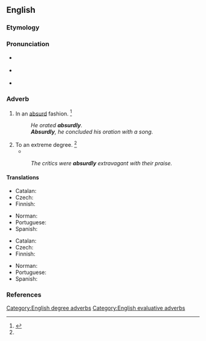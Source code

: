 ==English==

===Etymology===
{{suffix|en|absurd|ly}}

===Pronunciation===
* {{a|RP}} {{IPA|en|/əbˈsɜːd.li/}}
* {{a|US}} {{IPA|en|/æbˈsɝd.li/|/æbˈzɝd.li/|/əbˈsɝd.li/|/əbˈzɝd.li/}}
* {{audio|en|en-us-absurdly.ogg|Audio (US)}}

===Adverb===
{{en-adv}}

# In an [[absurd]] fashion. {{defdate|First attested in the mid 16<sup>th</sup> century.}}<ref name=SOED>{{R:SOED5|page=10}}</ref>
#: ''He orated '''absurdly'''.''
#: '''''Absurdly''', he concluded his oration with a song.''
# To an extreme degree. {{defdate|First attested in the mid 16<sup>th</sup> century.}}<ref name=SOED/>
#* {{quote-book|en|year=1996|author=Jon Byrell|title=Lairs, Urgers and Coat-Tuggers|publisher=Ironbark|location=Sydney|page=245|passage=By the year 1765, Richard `Dickie' Tattersall, the '''absurdly''' romantic self-styled soldier of fortune and indulged son of an obscenely well-off Yorkshire squire, was brimming with gratitude[.]}}
#: ''The critics were '''absurdly''' extravagant with their praise.''

====Translations====
{{trans-top|in an absurd fashion}}
* Catalan: {{t+|ca|absurdament}}
* Czech: {{t|cs|absurdně}}
* Finnish: {{t+|fi|absurdisti}}
{{trans-mid}}
* Norman: {{t|nrf|absurdément}}
* Portuguese: {{t|pt|absurdamente}}
* Spanish: {{t+|es|absurdamente}}
{{trans-bottom}}

{{trans-top|to an extreme degree}}
* Catalan: {{t+|ca|absurdament}}
* Czech: {{t|cs|absurdně}}
* Finnish: {{t+|fi|absurdisti}}
{{trans-mid}}
* Norman: {{t|nrf|absurdément}}
* Portuguese: {{t|pt|absurdamente}}
* Spanish: {{t+|es|absurdamente}}
{{trans-bottom}}

===References===
<references/>

[[Category:English degree adverbs]]
[[Category:English evaluative adverbs]]